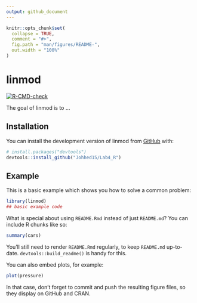 ```yaml
---
output: github_document
---
```


<!-- README.md is generated from README.Rmd. Please edit that file -->

```r
knitr::opts_chunk$set(
  collapse = TRUE,
  comment = "#>",
  fig.path = "man/figures/README-",
  out.width = "100%"
)
```

# linmod

<!-- badges: start -->
[![R-CMD-check](https://github.com/Johhed15/Lab4_R/actions/workflows/R-CMD-check.yaml/badge.svg)](https://github.com/Johhed15/Lab4_R/actions/workflows/R-CMD-check.yaml)
<!-- badges: end -->

The goal of linmod is to ...

## Installation

You can install the development version of linmod from [GitHub](https://github.com/) with:

``` r
# install.packages("devtools")
devtools::install_github("Johhed15/Lab4_R")
```

## Example

This is a basic example which shows you how to solve a common problem:

```r
library(linmod)
## basic example code
```

What is special about using `README.Rmd` instead of just `README.md`? You can include R chunks like so:

```r
summary(cars)
```

You'll still need to render `README.Rmd` regularly, to keep `README.md` up-to-date. `devtools::build_readme()` is handy for this.

You can also embed plots, for example:

```r
plot(pressure)
```

In that case, don't forget to commit and push the resulting figure files, so they display on GitHub and CRAN.
